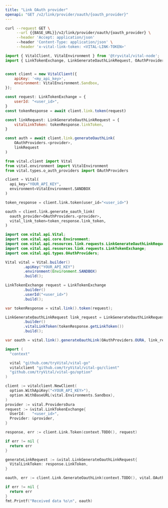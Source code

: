 ```yaml
---
title: "Link OAuth provider"
openapi: "GET /v2/link/provider/oauth/{oauth_provider}"
---
```


<RequestExample>

```bash cURL
curl --request GET \
     --url {{BASE_URL}}/v2/link/provider/oauth/{oauth_provider} \
     --header 'Accept: application/json'
     --header 'Content-Type: application/json' \
     --header 'x-vital-link-token: <VITAL-LINK-TOKEN>'
```

```javascript Node
import { VitalClient, VitalEnvironment } from '@tryvital/vital-node';
import { LinkTokenExchange, LinkGenerateOauthLinkRequest, OAuthProviders } from '@tryvital/vital-node/api';


const client = new VitalClient({
    apiKey: '<my_api_key>',
    environment: VitalEnvironment.Sandbox,
});

const request: LinkTokenExchange = {
    userId: "<user_id>",
}
const tokenResponse = await client.link.token(request)

const linkRequest: LinkGenerateOauthLinkRequest = {
    vitalLinkToken: tokenResponse.linkToken,
}

const auth = await client.link.generateOauthLink(
    OAuthProviders.<provider>,
    linkRequest
)
```

```python Python
from vital.client import Vital
from vital.environment import VitalEnvironment
from vital.types.o_auth_providers import OAuthProviders

client = Vital(
  api_key="YOUR_API_KEY",
  environment=VitalEnvironment.SANDBOX
)

token_response = client.link.token(user_id="<user_id>")

oauth = client.link.generate_oauth_link(
  oauth_provider=OAuthProviders.<provider>,
  vital_link_token=token_response.link_token,
)
```

```java Java
import com.vital.api.Vital;
import com.vital.api.core.Environment;
import com.vital.api.resources.link.requests.LinkGenerateOauthLinkRequest;
import com.vital.api.resources.link.requests.LinkTokenExchange;
import com.vital.api.types.OAuthProviders;

Vital vital = Vital.builder()
        .apiKey("YOUR_API_KEY")
        .environment(Environment.SANDBOX)
        .build();

LinkTokenExchange request = LinkTokenExchange
        .builder()
        .userId("<user_id>")
        .build();

var tokenResponse = vital.link().token(request);

LinkGenerateOauthLinkRequest link_request = LinkGenerateOauthLinkRequest
        .builder()
        .vitalLinkToken(tokenResponse.getLinkToken())
        .build();

var oauth = vital.link().generateOauthLink(OAuthProviders.OURA, link_request);
```

```go Go
import (
  "context"

  vital "github.com/tryVital/vital-go"
  vitalclient "github.com/tryVital/vital-go/client"
  "github.com/tryVital/vital-go/option"
)

client := vitalclient.NewClient(
  option.WithApiKey("<YOUR_API_KEY>"),
  option.WithBaseURL(vital.Environments.Sandbox),
)
provider := vital.ProvidersOura
request := &vital.LinkTokenExchange{
  UserId:   "<user_id>",
  Provider: &provider,
}

response, err := client.Link.Token(context.TODO(), request)

if err != nil {
  return err
}

generateLinkRequest := &vital.LinkGenerateOauthLinkRequest{
  VitalLinkToken: response.LinkToken,
}

oauth, err := client.Link.GenerateOauthLink(context.TODO(), vital.OAuthProvidersOura, generateLinkRequest)

if err != nil {
  return err
}
fmt.Printf("Received data %s\n", oauth)
```

</RequestExample>
